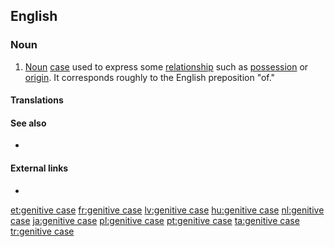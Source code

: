 ==English==
{{wikipedia}}

===Noun===
{{examples-right|examples={{m|en||John's milk}} — {{m|en||John's}} is in the genitive (and in the [[possessive case|possessive]]) case.<br>{{term||glass of milk}} — {{term||milk}} is in the genitive (but not the possessive) case.}}
{{en-noun|head=[[genitive]] [[case]]}}

# {{label|en|grammar}} [[noun|Noun]] [[case]] used to express some [[relationship]] such as [[possession]] or [[origin]]. It corresponds roughly to the English preposition "of."

====Translations====
{{trans-see|genitive}}

====See also====
* {{l|en|Appendix:Grammatical cases}}

====External links====
* {{projectlink|wikipedia}}

[[et:genitive case]]
[[fr:genitive case]]
[[lv:genitive case]]
[[hu:genitive case]]
[[nl:genitive case]]
[[ja:genitive case]]
[[pl:genitive case]]
[[pt:genitive case]]
[[ta:genitive case]]
[[tr:genitive case]]